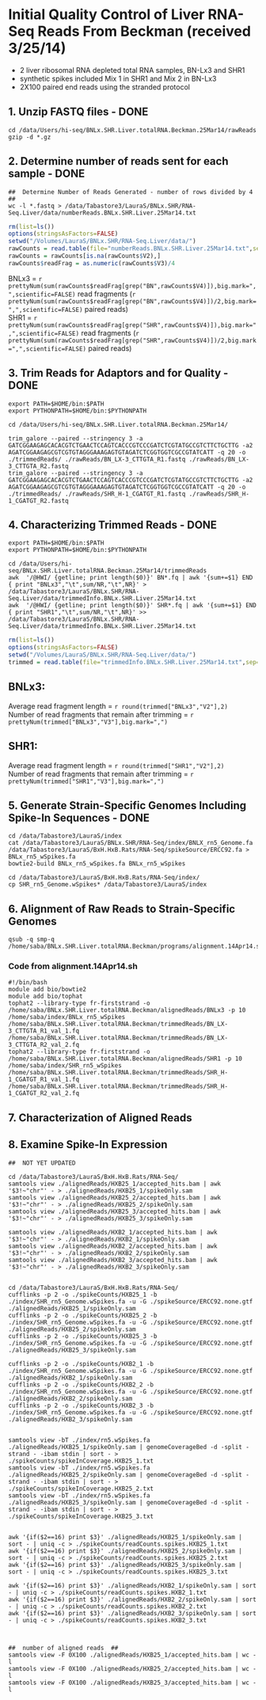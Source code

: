 Initial Quality Control of Liver RNA-Seq Reads From Beckman (received 3/25/14)
=========================
* 2 liver ribosomal RNA depleted total RNA samples, BN-Lx3 and SHR1
* synthetic spikes included Mix 1 in SHR1 and Mix 2 in BN-Lx3
* 2X100 paired end reads using the stranded protocol


1. Unzip FASTQ files - DONE
----------------------------
```
cd /data/Users/hi-seq/BNLx.SHR.Liver.totalRNA.Beckman.25Mar14/rawReads
gzip -d *.gz
```

2. Determine number of reads sent for each sample - DONE
----------------------------------------------------------
```
##  Determine Number of Reads Generated - number of rows divided by 4  ##
wc -l *.fastq > /data/Tabastore3/LauraS/BNLx.SHR/RNA-Seq.Liver/data/numberReads.BNLx.SHR.Liver.25Mar14.txt
```

```r
rm(list=ls())
options(stringsAsFactors=FALSE)
setwd("/Volumes/LauraS/BNLx.SHR/RNA-Seq.Liver/data/")
rawCounts = read.table(file="numberReads.BNLx.SHR.Liver.25Mar14.txt",sep=" ",header=FALSE,fill=TRUE)
rawCounts = rawCounts[is.na(rawCounts$V2),]
rawCounts$readFrag = as.numeric(rawCounts$V3)/4
```

BNLx3 = `r prettyNum(sum(rawCounts$readFrag[grep("BN",rawCounts$V4)]),big.mark=",",scientific=FALSE)` read fragments (`r prettyNum(sum(rawCounts$readFrag[grep("BN",rawCounts$V4)])/2,big.mark=",",scientific=FALSE)` paired reads)  
SHR1 = `r prettyNum(sum(rawCounts$readFrag[grep("SHR",rawCounts$V4)]),big.mark=",",scientific=FALSE)` read fragments (`r prettyNum(sum(rawCounts$readFrag[grep("SHR",rawCounts$V4)])/2,big.mark=",",scientific=FALSE)` paired reads)


3. Trim Reads for Adaptors and for Quality - DONE
--------------------------------------------
```
export PATH=$HOME/bin:$PATH
export PYTHONPATH=$HOME/bin:$PYTHONPATH

cd /data/Users/hi-seq/BNLx.SHR.Liver.totalRNA.Beckman.25Mar14/

trim_galore --paired --stringency 3 -a GATCGGAAGAGCACACGTCTGAACTCCAGTCACCCGTCCCGATCTCGTATGCCGTCTTCTGCTTG -a2 AGATCGGAAGAGCGTCGTGTAGGGAAAGAGTGTAGATCTCGGTGGTCGCCGTATCATT -q 20 -o ./trimmedReads/ ./rawReads/BN_LX-3_CTTGTA_R1.fastq ./rawReads/BN_LX-3_CTTGTA_R2.fastq
trim_galore --paired --stringency 3 -a GATCGGAAGAGCACACGTCTGAACTCCAGTCACCCGTCCCGATCTCGTATGCCGTCTTCTGCTTG -a2 AGATCGGAAGAGCGTCGTGTAGGGAAAGAGTGTAGATCTCGGTGGTCGCCGTATCATT -q 20 -o ./trimmedReads/ ./rawReads/SHR_H-1_CGATGT_R1.fastq ./rawReads/SHR_H-1_CGATGT_R2.fastq
```

4. Characterizing Trimmed Reads - DONE
----------------------------------
```
export PATH=$HOME/bin:$PATH
export PYTHONPATH=$HOME/bin:$PYTHONPATH

cd /data/Users/hi-seq/BNLx.SHR.Liver.totalRNA.Beckman.25Mar14/trimmedReads
awk  '/@HWI/ {getline; print length($0)}' BN*.fq | awk '{sum+=$1} END { print "BNLx3","\t",sum/NR,"\t",NR}' > /data/Tabastore3/LauraS/BNLx.SHR/RNA-Seq.Liver/data/trimmedInfo.BNLx.SHR.Liver.25Mar14.txt
awk  '/@HWI/ {getline; print length($0)}' SHR*.fq | awk '{sum+=$1} END { print "SHR1","\t",sum/NR,"\t",NR}' >> /data/Tabastore3/LauraS/BNLx.SHR/RNA-Seq.Liver/data/trimmedInfo.BNLx.SHR.Liver.25Mar14.txt
```

```r
rm(list=ls())
options(stringsAsFactors=FALSE)
setwd("/Volumes/LauraS/BNLx.SHR/RNA-Seq.Liver/data/")
trimmed = read.table(file="trimmedInfo.BNLx.SHR.Liver.25Mar14.txt",sep="\t",header=FALSE,row.names=1)
```

BNLx3:
------
Average read fragment length = `r round(trimmed["BNLx3","V2"],2)`  
Number of read fragments that remain after trimming = `r prettyNum(trimmed["BNLx3","V3"],big.mark=",")`

SHR1:
------
Average read fragment length = `r round(trimmed["SHR1","V2"],2)`  
Number of read fragments that remain after trimming = `r prettyNum(trimmed["SHR1","V3"],big.mark=",")`


5.  Generate Strain-Specific Genomes Including Spike-In Sequences - DONE
-------------------------------------------
```
cd /data/Tabastore3/LauraS/index
cat /data/Tabastore3/LauraS/BNLx.SHR/RNA-Seq/index/BNLX_rn5_Genome.fa /data/Tabastore3/LauraS/BxH.HxB.Rats/RNA-Seq/spikeSource/ERCC92.fa > BNLx_rn5_wSpikes.fa
bowtie2-build BNLx_rn5_wSpikes.fa BNLx_rn5_wSpikes

cd /data/Tabastore3/LauraS/BxH.HxB.Rats/RNA-Seq/index/
cp SHR_rn5_Genome.wSpikes* /data/Tabastore3/LauraS/index
```

6. Alignment of Raw Reads to Strain-Specific Genomes
------------------------------------

```
qsub -q smp-q /home/saba/BNLx.SHR.Liver.totalRNA.Beckman/programs/alignment.14Apr14.sh
```

### Code from alignment.14Apr14.sh
```
#!/bin/bash
module add bio/bowtie2
module add bio/tophat
tophat2 --library-type fr-firststrand -o /home/saba/BNLx.SHR.Liver.totalRNA.Beckman/alignedReads/BNLx3 -p 10 /home/saba/index/BNLx_rn5_wSpikes /home/saba/BNLx.SHR.Liver.totalRNA.Beckman/trimmedReads/BN_LX-3_CTTGTA_R1_val_1.fq /home/saba/BNLx.SHR.Liver.totalRNA.Beckman/trimmedReads/BN_LX-3_CTTGTA_R2_val_2.fq
tophat2 --library-type fr-firststrand -o /home/saba/BNLx.SHR.Liver.totalRNA.Beckman/alignedReads/SHR1 -p 10 /home/saba/index/SHR_rn5_wSpikes /home/saba/BNLx.SHR.Liver.totalRNA.Beckman/trimmedReads/SHR_H-1_CGATGT_R1_val_1.fq /home/saba/BNLx.SHR.Liver.totalRNA.Beckman/trimmedReads/SHR_H-1_CGATGT_R2_val_2.fq
```


7.  Characterization of Aligned Reads
---------------------------

8.  Examine Spike-In Expression 
-----------------------
```
##  NOT YET UPDATED

cd /data/Tabastore3/LauraS/BxH.HxB.Rats/RNA-Seq/
samtools view ./alignedReads/HXB25_1/accepted_hits.bam | awk '$3!~"chr"' - > ./alignedReads/HXB25_1/spikeOnly.sam 
samtools view ./alignedReads/HXB25_2/accepted_hits.bam | awk '$3!~"chr"' - > ./alignedReads/HXB25_2/spikeOnly.sam 
samtools view ./alignedReads/HXB25_3/accepted_hits.bam | awk '$3!~"chr"' - > ./alignedReads/HXB25_3/spikeOnly.sam 

samtools view ./alignedReads/HXB2_1/accepted_hits.bam | awk '$3!~"chr"' - > ./alignedReads/HXB2_1/spikeOnly.sam 
samtools view ./alignedReads/HXB2_2/accepted_hits.bam | awk '$3!~"chr"' - > ./alignedReads/HXB2_2/spikeOnly.sam 
samtools view ./alignedReads/HXB2_3/accepted_hits.bam | awk '$3!~"chr"' - > ./alignedReads/HXB2_3/spikeOnly.sam 


cd /data/Tabastore3/LauraS/BxH.HxB.Rats/RNA-Seq/
cufflinks -p 2 -o ./spikeCounts/HXB25_1 -b ./index/SHR_rn5_Genome.wSpikes.fa -u -G ./spikeSource/ERCC92.none.gtf ./alignedReads/HXB25_1/spikeOnly.sam
cufflinks -p 2 -o ./spikeCounts/HXB25_2 -b ./index/SHR_rn5_Genome.wSpikes.fa -u -G ./spikeSource/ERCC92.none.gtf ./alignedReads/HXB25_2/spikeOnly.sam
cufflinks -p 2 -o ./spikeCounts/HXB25_3 -b ./index/SHR_rn5_Genome.wSpikes.fa -u -G ./spikeSource/ERCC92.none.gtf ./alignedReads/HXB25_3/spikeOnly.sam

cufflinks -p 2 -o ./spikeCounts/HXB2_1 -b ./index/SHR_rn5_Genome.wSpikes.fa -u -G ./spikeSource/ERCC92.none.gtf ./alignedReads/HXB2_1/spikeOnly.sam
cufflinks -p 2 -o ./spikeCounts/HXB2_2 -b ./index/SHR_rn5_Genome.wSpikes.fa -u -G ./spikeSource/ERCC92.none.gtf ./alignedReads/HXB2_2/spikeOnly.sam
cufflinks -p 2 -o ./spikeCounts/HXB2_3 -b ./index/SHR_rn5_Genome.wSpikes.fa -u -G ./spikeSource/ERCC92.none.gtf ./alignedReads/HXB2_3/spikeOnly.sam


samtools view -bT ./index/rn5.wSpikes.fa ./alignedReads/HXB25_1/spikeOnly.sam | genomeCoverageBed -d -split -strand - -ibam stdin | sort - > ./spikeCounts/spikeInCoverage.HXB25_1.txt
samtools view -bT ./index/rn5.wSpikes.fa ./alignedReads/HXB25_2/spikeOnly.sam | genomeCoverageBed -d -split -strand - -ibam stdin | sort - > ./spikeCounts/spikeInCoverage.HXB25_2.txt
samtools view -bT ./index/rn5.wSpikes.fa ./alignedReads/HXB25_3/spikeOnly.sam | genomeCoverageBed -d -split -strand - -ibam stdin | sort - > ./spikeCounts/spikeInCoverage.HXB25_3.txt


awk '{if($2==16) print $3}' ./alignedReads/HXB25_1/spikeOnly.sam | sort - | uniq -c > ./spikeCounts/readCounts.spikes.HXB25_1.txt
awk '{if($2==16) print $3}' ./alignedReads/HXB25_2/spikeOnly.sam | sort - | uniq -c > ./spikeCounts/readCounts.spikes.HXB25_2.txt
awk '{if($2==16) print $3}' ./alignedReads/HXB25_3/spikeOnly.sam | sort - | uniq -c > ./spikeCounts/readCounts.spikes.HXB25_3.txt

awk '{if($2==16) print $3}' ./alignedReads/HXB2_1/spikeOnly.sam | sort - | uniq -c > ./spikeCounts/readCounts.spikes.HXB2_1.txt
awk '{if($2==16) print $3}' ./alignedReads/HXB2_2/spikeOnly.sam | sort - | uniq -c > ./spikeCounts/readCounts.spikes.HXB2_2.txt
awk '{if($2==16) print $3}' ./alignedReads/HXB2_3/spikeOnly.sam | sort - | uniq -c > ./spikeCounts/readCounts.spikes.HXB2_3.txt



##  number of aligned reads  ##
samtools view -F 0X100 ./alignedReads/HXB25_1/accepted_hits.bam | wc -l 
samtools view -F 0X100 ./alignedReads/HXB25_2/accepted_hits.bam | wc -l 
samtools view -F 0X100 ./alignedReads/HXB25_3/accepted_hits.bam | wc -l 

``` 

